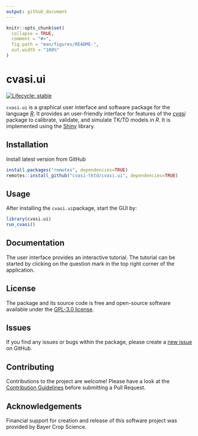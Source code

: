 ```yaml
---
output: github_document
---
```


<!-- README.md is generated from README.Rmd. Please edit that file -->

```r
knitr::opts_chunk$set(
  collapse = TRUE,
  comment = "#>",
  fig.path = "man/figures/README-",
  out.width = "100%"
)
```


# cvasi.ui

<!-- badges: start -->
[![Lifecycle: stable](https://img.shields.io/badge/lifecycle-stable-green.svg)](https://lifecycle.r-lib.org/articles/stages.html#stable)
<!-- badges: end -->

`cvasi.ui` is a graphical user interface and software package for the
language *[R](https://www.r-project.org/)*. It provides an user-friendly
interface for features of the *[cvasi](https://github.com/cvasi-tktd/cvasi)* package
to calibrate, validate, and simulate TK/TD models in *R*. It is implemented using
the [Shiny](https://www.rstudio.com/products/shiny/) library.

## Installation

Install latest version from GitHub
```r
install.packages("remotes", dependencies=TRUE)
remotes::install_github("cvasi-tktd/cvasi.ui", dependencies=TRUE)
```

## Usage

After installing the `cvasi.ui`package, start the GUI by:

```r
library(cvasi.ui)
run_cvasi()
```

## Documentation

The user interface provides an interactive tutorial. The tutorial can be
started by clicking on the question mark in the top right corner of the application.


## License

The package and its source code is free and open-source software available under
the [GPL-3.0 license](https://github.com/cvasi-tktd/cvasi.ui/blob/main/LICENSE.md).

## Issues

If you find any issues or bugs within the package, please create a
[new issue](https://github.com/cvasi-tktd/cvasi.ui/issues) on GitHub.


## Contributing

Contributions to the project are welcome! Please have a look at the
[Contribution Guidelines](https://github.com/cvasi-tktd/cvasi.ui/blob/main/CONTRIBUTING.md)
before submitting a Pull Request.


## Acknowledgements

Financial support for creation and release of this software project was provided
by Bayer Crop Science.

